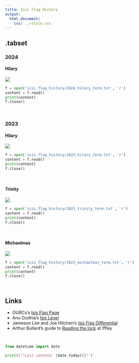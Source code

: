 ```yaml
---
title: Isis Flag History
output:
  html_document:
    css: ../style.css
---
```


{.tabset}
---------

### 2024 {.tabset}

#### Hilary {.tabset}

![](isis_flag_history/2024_hilary_term.png)

```python
f = open('isis_flag_history/2024_hilary_term.txt', 'r')
content = f.read()
print(content)
f.close()
```

<br>

### 2023 {.tabset}

#### Hilary {.tabset}

![](isis_flag_history/2023_hilary_term.png)

```python
f = open('isis_flag_history/2023_hilary_term.txt', 'r')
content = f.read()
print(content)
f.close()
```

<br>

#### Trinity {.tabset}

![](isis_flag_history/2023_trinity_term.png)

```python
f = open('isis_flag_history/2023_trinity_term.txt', 'r')
content = f.read()
print(content)
f.close()
```

<br>

#### Michaelmas {.tabset}

![](isis_flag_history/2023_michaelmas_term.png)

```python
f = open('isis_flag_history/2023_michaelmas_term.txt', 'r')
content = f.read()
print(content)
f.close()
```

<br>

Links
-----
- OURCs's [Isis Flag Page](https://ourcs.co.uk/information/flags/isis/)
- Anu Dudhia's [Isis Level](https://eodg.atm.ox.ac.uk/user/dudhia/rowing/river.html)
- Jameson Lee and Joe Hitchen's [Isis Flag Differential](https://flags.jamesonlee.com/)
- Arthur Bullard's guide to [Reading the lock](https://www.photonhunter.co.uk/~art/rowing/bucks.html) at Iffley

<br>

```python
from datetime import date

print(f'*Last updated: {date.today()}*')
```
